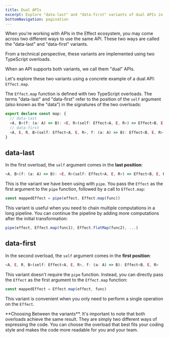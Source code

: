 ```yaml
---
title: Dual APIs
excerpt: Explore "data-last" and "data-first" variants of dual APIs in the Effect ecosystem, illustrated with the example of `Effect.map`. Learn how to choose between them based on your coding style and readability preferences.
bottomNavigation: pagination
---
```


When you're working with APIs in the Effect ecosystem, you may come across two different ways to use the same API. These two ways are called the "data-last" and "data-first" variants.

<Info>
  From a technical perspective, these variants are implemented using two
  TypeScript overloads.
</Info>

When an API supports both variants, we call them "dual" APIs.

Let's explore these two variants using a concrete example of a dual API: `Effect.map`.

The `Effect.map` function is defined with two TypeScript overloads. The terms "data-last" and "data-first" refer to the position of the `self` argument (also known as the "data") in the signatures of the two overloads:

```ts
export declare const map: {
  // data-last
  <A, B>(f: (a: A) => B): <E, R>(self: Effect<A, E, R>) => Effect<B, E, R>
  // data-first
  <A, E, R, B>(self: Effect<A, E, R>, f: (a: A) => B): Effect<B, E, R>
}
```

## data-last

In the first overload, the `self` argument comes in the **last position**:

```ts
<A, B>(f: (a: A) => B): <E, R>(self: Effect<A, E, R>) => Effect<B, E, R>
```

This is the variant we have been using with `pipe`. You pass the `Effect` as the first argument to the `pipe` function, followed by a call to `Effect.map`:

```ts
const mappedEffect = pipe(effect, Effect.map(func))
```

This variant is useful when you need to chain multiple computations in a long pipeline. You can continue the pipeline by adding more computations after the initial transformation:

```ts
pipe(effect, Effect.map(func1), Effect.flatMap(func2), ...)
```

## data-first

In the second overload, the `self` argument comes in the **first position**:

```ts
<A, E, R, B>(self: Effect<A, E, R>, f: (a: A) => B): Effect<B, E, R>
```

This variant doesn't require the `pipe` function. Instead, you can directly pass the `Effect` as the first argument to the `Effect.map` function:

```ts
const mappedEffect = Effect.map(effect, func)
```

This variant is convenient when you only need to perform a single operation on the `Effect`.

<Design>
  **Choosing Between the variants**. It's important to note that both
  overloads achieve the same result. They are simply two different ways of
  expressing the code. You can choose the overload that best fits your coding
  style and makes the code more readable for you and your team.
</Design>
